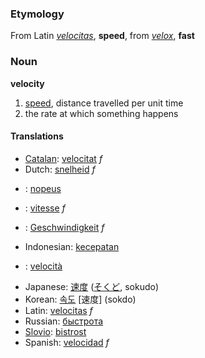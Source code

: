 ===Etymology===
From Latin ''[[velocitas]]'', '''speed''', from ''[[velox]]'', '''fast'''

===Noun===
'''velocity'''
#[[speed]], distance travelled per unit time 
#the rate at which something happens  

====Translations====

*[[Catalan]]: [[velocitat]] ''f''
*Dutch: [[snelheid]] ''f''
*{{msg:fi}}: [[nopeus]]
*{{msg:fr}}: [[vitesse]] ''f''
*{{msg:de}}: [[Geschwindigkeit]] ''f''
*Indonesian: [[cepat|kecepatan]]
*{{msg:it}}: [[velocità]]
*Japanese: [[速度]] ([[そくど]], sokudo)
*Korean: [[속도]] [速度] (sokdo)
*Latin: [[velocitas]] ''f''
*Russian: [[быстрота]]
*[[Slovio]]: [[bistrost]]
*Spanish: [[velocidad]] ''f''